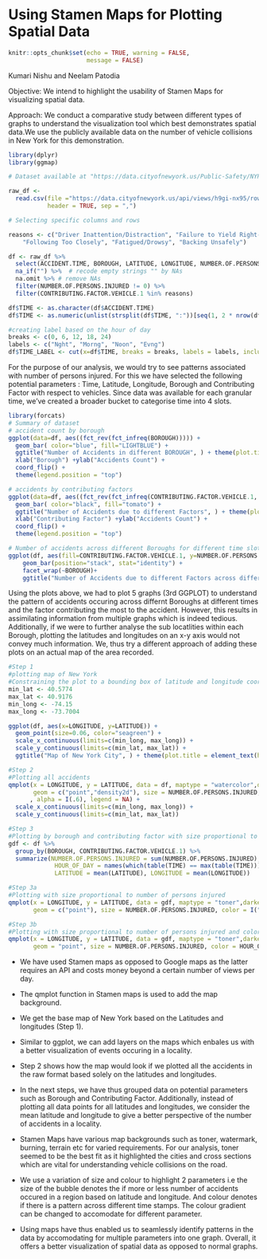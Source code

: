 # Using Stamen Maps for Plotting Spatial Data

```r
knitr::opts_chunk$set(echo = TRUE, warning = FALSE,
                      message = FALSE)
```

Kumari Nishu and Neelam Patodia

Objective: 
We intend to highlight the usability of Stamen Maps for visualizing spatial data. 

Approach:
We conduct a comparative study between different types of graphs to understand the visualization tool which best demonstrates spatial data.We use the publicly available data on the number of vehicle collisions in New York for this demonstration.   

```r
library(dplyr)
library(ggmap)

# Dataset available at "https://data.cityofnewyork.us/Public-Safety/NYPD-Motor-Vehicle-Collisions-Crashes/h9gi-nx95/data". 

raw_df <-
  read.csv(file ="https://data.cityofnewyork.us/api/views/h9gi-nx95/rows.csv",
           header = TRUE, sep = ",")
```


```r
# Selecting specific columns and rows 

reasons <- c("Driver Inattention/Distraction", "Failure to Yield Right-of-Way",
    "Following Too Closely", "Fatigued/Drowsy", "Backing Unsafely")

df <- raw_df %>%
  select(ACCIDENT.TIME, BOROUGH, LATITUDE, LONGITUDE, NUMBER.OF.PERSONS.INJURED, CONTRIBUTING.FACTOR.VEHICLE.1) %>%
  na_if("") %>%  # recode empty strings "" by NAs
  na.omit %>% # remove NAs
  filter(NUMBER.OF.PERSONS.INJURED != 0) %>%
  filter(CONTRIBUTING.FACTOR.VEHICLE.1 %in% reasons)

df$TIME <- as.character(df$ACCIDENT.TIME)
df$TIME <- as.numeric(unlist(strsplit(df$TIME, ":"))[seq(1, 2 * nrow(df), 2)])

#creating label based on the hour of day
breaks <- c(0, 6, 12, 18, 24)
labels <- c("Nght", "Morng", "Noon", "Evng")
df$TIME_LABEL <- cut(x=df$TIME, breaks = breaks, labels = labels, include.lowest=TRUE)

```
For the purpose of our analysis, we would try to see patterns associated with number of persons injured. For this we have selected the following potential parameters : Time, Latitude, Longitude, Borough and Contributing Factor with respect to vehicles. Since data was available for each granular time, we've created a broader bucket to categorise time into 4 slots. 


```r
library(forcats)
# Summary of dataset
# accident count by borough
ggplot(data=df, aes((fct_rev(fct_infreq(BOROUGH))))) + 
  geom_bar( color="blue", fill="LIGHTBLUE") +
  ggtitle("Number of Accidents in different BOROUGH", ) + theme(plot.title = element_text(hjust = 0.5)) + 
  xlab("Borough") +ylab("Accidents Count") + 
  coord_flip() +
  theme(legend.position = "top")

# accidents by contributing factors
ggplot(data=df, aes((fct_rev(fct_infreq(CONTRIBUTING.FACTOR.VEHICLE.1, .desc = FALSE))))) + 
  geom_bar( color="black", fill="tomato") +
  ggtitle("Number of Accidents due to different Factors", ) + theme(plot.title = element_text(hjust = 0.5)) + 
  xlab("Contributing Factor") +ylab("Accidents Count") + 
  coord_flip() +
  theme(legend.position = "top")

# Number of accidents across different Boroughs for different time slots and contributing factors
ggplot(df, aes(fill=CONTRIBUTING.FACTOR.VEHICLE.1, y=NUMBER.OF.PERSONS.INJURED, x=TIME_LABEL)) + 
    geom_bar(position="stack", stat="identity") +
    facet_wrap(~BOROUGH)+
    ggtitle("Number of Accidents due to different Factors across differnt time and Boroughs", )

```

Using the plots above, we had to plot 5 graphs (3rd GGPLOT) to understand the pattern of accidents occuring across differnt Boroughs at different times and the factor contributing the most to the accident. However, this results in assimilating information from multiple graphs which is indeed tedious. Additionally, if we were to further analyse the sub locatlities within each Borough, plotting the latitudes and longitudes on an x-y axis would not convey much information. We, thus try a different approach of adding these plots on an actual map of the area recorded. 

```r
#Step 1
#plotting map of New York
#Constraining the plot to a bounding box of latitude and longitude coordinates corresponding to NYC. 
min_lat <- 40.5774
max_lat <- 40.9176
min_long <- -74.15
max_long <- -73.7004

ggplot(df, aes(x=LONGITUDE, y=LATITUDE)) +
  geom_point(size=0.06, color="seagreen") +
  scale_x_continuous(limits=c(min_long, max_long)) +
  scale_y_continuous(limits=c(min_lat, max_lat)) +
  ggtitle("Map of New York City", ) + theme(plot.title = element_text(hjust = 0.5))

#Step 2
#Plotting all accidents
qmplot(x = LONGITUDE, y = LATITUDE, data = df, maptype = "watercolor",darken = .2,
       geom = c("point","density2d"), size = NUMBER.OF.PERSONS.INJURED, color = I("darkred"),
      , alpha = I(.6), legend = NA) +
  scale_x_continuous(limits=c(min_long, max_long)) +
  scale_y_continuous(limits=c(min_lat, max_lat)) 

#Step 3
#Plotting by borough and contributing factor with size proportional to number of persons injured
gdf <- df %>%
  group_by(BOROUGH, CONTRIBUTING.FACTOR.VEHICLE.1) %>% 
  summarize(NUMBER.OF.PERSONS.INJURED = sum(NUMBER.OF.PERSONS.INJURED),
             HOUR_OF_DAY = names(which(table(TIME) == max(table(TIME)))[1]),
             LATITUDE = mean(LATITUDE), LONGITUDE = mean(LONGITUDE))

#Step 3a
#Plotting with size proportional to number of persons injured
qmplot(x = LONGITUDE, y = LATITUDE, data = gdf, maptype = "toner",darken=0.2,
       geom = c("point"), size = NUMBER.OF.PERSONS.INJURED, color = I("red")) 

#Step 3b
#Plotting with size proportional to number of persons injured and color proportional to hour of the day
qmplot(x = LONGITUDE, y = LATITUDE, data = gdf, maptype = "toner",darken = .2,
       geom = "point", size = NUMBER.OF.PERSONS.INJURED, color = HOUR_OF_DAY) 
```

* We have used Stamen maps as opposed to Google maps as the latter requires an API and costs money beyond a certain number of views per day. 

* The qmplot function in Stamen maps is used to add the map background. 

* We get the base map of New York based on the Latitudes and longitudes (Step 1). 

* Similar to ggplot, we can add layers on the maps which enbales us with a better visualization of events occuring in a locality. 

* Step 2 shows how the map would look if we plotted all the accidents in the raw format based solely on the latitudes and longitudes. 

* In the next steps, we have thus grouped data on potential parameters such as Borough and Contributing Factor. Additionally, instead of plotting all data points for all latitudes and longitudes, we consider the mean latitude and longitude to give a better perspective of the number of accidents in a locality. 

* Stamen Maps have various map backgrounds such as toner, watermark, burning, terrain etc for varied requirements. For our analysis, toner seemed to be the best fit as it highlighted the cities and cross sections which are vital for understanding vehicle collisions on the road. 

* We use a variation of size and colour to highlight 2 parameters i.e the size of the bubble denotes the if more or less number of accidents occured in a region based on latitude and longitude. And colour denotes if there is a pattern across different time stamps. The colour gradient can be changed to accomodate for different parameter. 

* Using maps have thus enabled us to seamlessly identify patterns in the data by accomodating for multiple parameters into one graph. Overall, it offers a better visualization of spatial data as opposed to normal graphs. 


